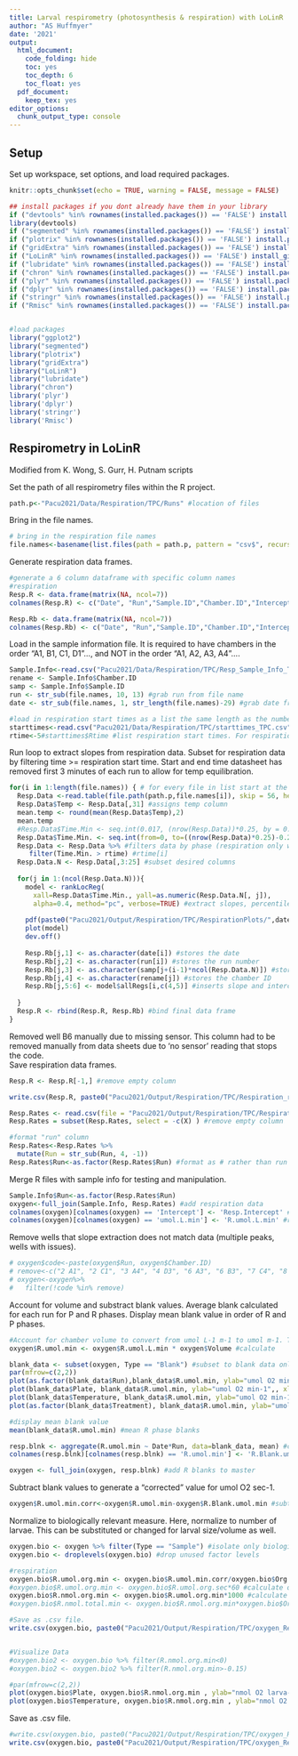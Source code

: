 ```yaml
---
title: Larval respirometry (photosynthesis & respiration) with LoLinR
author: "AS Huffmyer"
date: '2021'
output:
  html_document:
    code_folding: hide
    toc: yes
    toc_depth: 6
    toc_float: yes
  pdf_document:
    keep_tex: yes
editor_options: 
  chunk_output_type: console
---
```

## Setup  

Set up workspace, set options, and load required packages.    
```r
knitr::opts_chunk$set(echo = TRUE, warning = FALSE, message = FALSE)
```

```r
## install packages if you dont already have them in your library
if ("devtools" %in% rownames(installed.packages()) == 'FALSE') install.packages('devtools') 
library(devtools)
if ("segmented" %in% rownames(installed.packages()) == 'FALSE') install.packages('segmented') 
if ("plotrix" %in% rownames(installed.packages()) == 'FALSE') install.packages('plotrix') 
if ("gridExtra" %in% rownames(installed.packages()) == 'FALSE') install.packages('gridExtra') 
if ("LoLinR" %in% rownames(installed.packages()) == 'FALSE') install_github('colin-olito/LoLinR') 
if ("lubridate" %in% rownames(installed.packages()) == 'FALSE') install.packages('lubridate') 
if ("chron" %in% rownames(installed.packages()) == 'FALSE') install.packages('chron') 
if ("plyr" %in% rownames(installed.packages()) == 'FALSE') install.packages('plyr') 
if ("dplyr" %in% rownames(installed.packages()) == 'FALSE') install.packages('dplyr') 
if ("stringr" %in% rownames(installed.packages()) == 'FALSE') install.packages('stringr') 
if ("Rmisc" %in% rownames(installed.packages()) == 'FALSE') install.packages('Rmisc') 


#load packages
library("ggplot2")
library("segmented")
library("plotrix")
library("gridExtra")
library("LoLinR")
library("lubridate")
library("chron")
library('plyr')
library('dplyr')
library('stringr')
library('Rmisc')

```


## Respirometry in LoLinR

Modified from K. Wong, S. Gurr, H. Putnam scripts  

Set the path of all respirometry files within the R project.   

```r
path.p<-"Pacu2021/Data/Respiration/TPC/Runs" #location of files
```

Bring in the file names.
```r
# bring in the respiration file names
file.names<-basename(list.files(path = path.p, pattern = "csv$", recursive = TRUE)) #list all csv file names in the folder and subfolders
```

Generate respiration data frames.

```r
#generate a 6 column dataframe with specific column names
#respiration
Resp.R <- data.frame(matrix(NA, ncol=7))
colnames(Resp.R) <- c("Date", "Run","Sample.ID","Chamber.ID","Intercept", "umol.L.min")

Resp.Rb <- data.frame(matrix(NA, ncol=7))
colnames(Resp.Rb) <- c("Date", "Run","Sample.ID","Chamber.ID","Intercept", "umol.L.min")
```

Load in the sample information file. It is required to have chambers in the order "A1, B1, C1, D1"..., and NOT in the order "A1, A2, A3, A4"....  

```r
Sample.Info<-read.csv("Pacu2021/Data/Respiration/TPC/Resp_Sample_Info_TPC.csv") #information on life stage, number of individuals, runs, etc.
rename <- Sample.Info$Chamber.ID
samp <- Sample.Info$Sample.ID
run <- str_sub(file.names, 10, 13) #grab run from file name
date <- str_sub(file.names, 1, str_length(file.names)-29) #grab date from file name

#load in respiration start times as a list the same length as the number of files
starttimes<-read.csv("Pacu2021/Data/Respiration/TPC/starttimes_TPC.csv") #read in file of starting R and P phase times
rtime<-5#starttimes$Rtime #list respiration start times. For respiration measurements, filter as > than this time
```

Run loop to extract slopes from respiration data. Subset for respiration data by filtering time >= respiration start time. Start and end time datasheet has removed first 3 minutes of each run to allow for temp equilibration.  

```r
for(i in 1:length(file.names)) { # for every file in list start at the first and run this following function
  Resp.Data <-read.table(file.path(path.p,file.names[i]), skip = 56, header=T, sep=",", na.string="NA", fill = TRUE, as.is=TRUE, fileEncoding="latin1") #reads in the data files
  Resp.Data$Temp <- Resp.Data[,31] #assigns temp column
  mean.temp <- round(mean(Resp.Data$Temp),2)
  mean.temp
  #Resp.Data$Time.Min <- seq.int(0.017, (nrow(Resp.Data))*0.25, by = 0.25) #set time in min
  Resp.Data$Time.Min. <- seq.int(from=0, to=((nrow(Resp.Data)*0.25)-0.25), by = 0.25) #set time in min
  Resp.Data <- Resp.Data %>% #filters data by phase (respiration only with first X minutes removed as indicated by rtime)
     filter(Time.Min. > rtime) #rtime[i]
  Resp.Data.N <- Resp.Data[,3:25] #subset desired columns
  
  for(j in 1:(ncol(Resp.Data.N))){
    model <- rankLocReg(
      xall=Resp.Data$Time.Min., yall=as.numeric(Resp.Data.N[, j]), 
      alpha=0.4, method="pc", verbose=TRUE) #extract slopes, percentile rank method with minimum window size of 0.4. This means that in order to fit a slope, it has to encompass at least 40% of available datapoints. 
    
    pdf(paste0("Pacu2021/Output/Respiration/TPC/RespirationPlots/",date[i], "_",run[i],"_",rename[j],"_regression_trunc.pdf")) #generate output file names
    plot(model)
    dev.off()
    
    Resp.Rb[j,1] <- as.character(date[i]) #stores the date
    Resp.Rb[j,2] <- as.character(run[i]) #stores the run number
    Resp.Rb[j,3] <- as.character(samp[j+(i-1)*ncol(Resp.Data.N)]) #stores the sample ID
    Resp.Rb[j,4] <- as.character(rename[j]) #stores the chamber ID
    Resp.Rb[j,5:6] <- model$allRegs[i,c(4,5)] #inserts slope and intercept in the dataframe
    
  }
  Resp.R <- rbind(Resp.R, Resp.Rb) #bind final data frame
}

```

Removed well B6 manually due to missing sensor. This column had to be removed manually from data sheets due to 'no sensor' reading that stops the code.   
Save respiration data frames.  

```r
Resp.R <- Resp.R[-1,] #remove empty column

write.csv(Resp.R, paste0("Pacu2021/Output/Respiration/TPC/Respiration_rates_Pacu2021.csv", sep="")) #save respiration rate data
```

```r
Resp.Rates <- read.csv(file = "Pacu2021/Output/Respiration/TPC/Respiration_rates_Pacu2021.csv") #read file back in so slopes don't have to be generated every time
Resp.Rates = subset(Resp.Rates, select = -c(X) ) #remove empty column

#format "run" column
Resp.Rates<-Resp.Rates %>%
  mutate(Run = str_sub(Run, 4, -1))
Resp.Rates$Run<-as.factor(Resp.Rates$Run) #format as # rather than run #, set as integer
```

Merge R files with sample info for testing and manipulation.  

```r
Sample.Info$Run<-as.factor(Resp.Rates$Run)
oxygen<-full_join(Sample.Info, Resp.Rates) #add respiration data
colnames(oxygen)[colnames(oxygen) == 'Intercept'] <- 'Resp.Intercept' #rename to specify R
colnames(oxygen)[colnames(oxygen) == 'umol.L.min'] <- 'R.umol.L.min' #rename to specify R
```

Remove wells that slope extraction does not match data (multiple peaks, wells with issues).  

```r
# oxygen$code<-paste(oxygen$Run, oxygen$Chamber.ID)
# remove<-c("2 A1", "2 C1", "3 A4", "4 D3", "6 A3", "6 B3", "7 C4", "8 D1", "B A2", "C A1", "C A2")
# oxygen<-oxygen%>%
#   filter(!code %in% remove)
```


Account for volume and substract blank values. Average blank calculated for each run for P and R phases. Display mean blank value in order of R and P phases.    
```r
#Account for chamber volume to convert from umol L-1 m-1 to umol m-1. This standardizes across water volumes (different because of coral size) and removes per Liter
oxygen$R.umol.min <- oxygen$R.umol.L.min * oxygen$Volume #calculate

blank_data <- subset(oxygen, Type == "Blank") #subset to blank data only
par(mfrow=c(2,2))
plot(as.factor(blank_data$Run),blank_data$R.umol.min, ylab="umol O2 min-1", xlab="RUN Number") #blanks during dark phase
plot(blank_data$Plate, blank_data$R.umol.min, ylab="umol O2 min-1",, xlab="Plate Number") #blanks during dark phase
plot(blank_data$Temperature, blank_data$R.umol.min, ylab="umol O2 min-1",xlab="Temperature Level") #blanks during dark phase
plot(as.factor(blank_data$Treatment), blank_data$R.umol.min, ylab="umol O2 min-1", xlab="Treatment") #blanks during dark phase

#display mean blank value
mean(blank_data$R.umol.min) #mean R phase blanks

resp.blnk <- aggregate(R.umol.min ~ Date*Run, data=blank_data, mean) #calculate average blank for each run
colnames(resp.blnk)[colnames(resp.blnk) == 'R.umol.min'] <- 'R.Blank.umol.min' #rename to specify blank for R

oxygen <- full_join(oxygen, resp.blnk) #add R blanks to master
```

Subtract blank values to generate a "corrected" value for umol O2 sec-1.  

```r
oxygen$R.umol.min.corr<-oxygen$R.umol.min-oxygen$R.Blank.umol.min #subtract R blanks
```

Normalize to biologically relevant measure. Here, normalize to number of larvae. This can be substituted or changed for larval size/volume as well.  

```r
oxygen.bio <- oxygen %>% filter(Type == "Sample") #isolate only biological samples and drop unused factor levels 
oxygen.bio <- droplevels(oxygen.bio) #drop unused factor levels

#respiration
oxygen.bio$R.umol.org.min <- oxygen.bio$R.umol.min.corr/oxygen.bio$Org.Number #calculate oxygen per organism (larvae or recruit)
#oxygen.bio$R.umol.org.min <- oxygen.bio$R.umol.org.sec*60 #calculate oxygen per organism per minute - not used in this script
oxygen.bio$R.nmol.org.min <- oxygen.bio$R.umol.org.min*1000 #calculate nanmoles 
#oxygen.bio$R.nmol.total.min <- oxygen.bio$R.nmol.org.min*oxygen.bio$Org.Number #calculate total gross photosynthesis (not normalized to number of organisms) 

#Save as .csv file.  
write.csv(oxygen.bio, paste0("Pacu2021/Output/Respiration/TPC/oxygen_Resp_rates.csv", sep="")) #save final file


#Visualize Data
#oxygen.bio2 <- oxygen.bio %>% filter(R.nmol.org.min<0)
#oxygen.bio2 <- oxygen.bio2 %>% filter(R.nmol.org.min>-0.15)

#par(mfrow=c(2,2))
plot(oxygen.bio$Plate, oxygen.bio$R.nmol.org.min , ylab="nmol O2 larva-1 min-1",xlab="Plate Number") #blanks during dark phase
plot(oxygen.bio$Temperature, oxygen.bio$R.nmol.org.min , ylab="nmol O2 larva-1 min-1",xlab="Temperature") #blanks during dark phase
```

Save as .csv file.  
```r
#write.csv(oxygen.bio, paste0("Pacu2021/Output/Respiration/TPC/oxygen_Resp_rates_filtered.csv", sep="")) #save final file
write.csv(oxygen.bio, paste0("Pacu2021/Output/Respiration/TPC/oxygen_Resp_rates.csv", sep="")) #save final file
```


